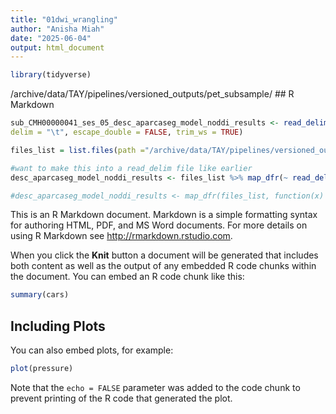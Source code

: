 ```yaml
---
title: "01dwi_wrangling"
author: "Anisha Miah"
date: "2025-06-04"
output: html_document
---
```


```r
library(tidyverse)
```
/archive/data/TAY/pipelines/versioned_outputs/pet_subsample/
## R Markdown
```r
sub_CMH00000041_ses_05_desc_aparcaseg_model_noddi_results <- read_delim("/mnt/tigrlab/archive/data-2.0/TAY/pipelines/versioned_outputs/pet_subsample/ciftify_parcellations/sub-CMH00000041/ses-05/dwi/sub-CMH00000041_ses-05_desc-aparcaseg_model-noddi_results.tsv", 
delim = "\t", escape_double = FALSE, trim_ws = TRUE)
```


```r
files_list = list.files(path ="/archive/data/TAY/pipelines/versioned_outputs/pet_subsample/ciftify_parcellations/", pattern="desc-aparcaseg_model-noddi_results.tsv", recursive = TRUE, full.names=TRUE)
```
```r
#want to make this into a read_delim file like earlier
desc_aparcaseg_model_noddi_results <- files_list %>% map_dfr(~ read_delim(.x, delim = "\t", escape_double = FALSE, trim_ws = TRUE) %>% mutate(source_file=.x))

#desc_aparcaseg_model_noddi_results <- map_dfr(files_list, function(x) {read_delim (x, delim = "\t", escape_double = FALSE, trim_ws = TRUE) %>% mutate(source_file=x)})
```

This is an R Markdown document. Markdown is a simple formatting syntax for authoring HTML, PDF, and MS Word documents. For more details on using R Markdown see <http://rmarkdown.rstudio.com>.

When you click the **Knit** button a document will be generated that includes both content as well as the output of any embedded R code chunks within the document. You can embed an R code chunk like this:

```r
summary(cars)
```

## Including Plots

You can also embed plots, for example:

```r
plot(pressure)
```

Note that the `echo = FALSE` parameter was added to the code chunk to prevent printing of the R code that generated the plot.
